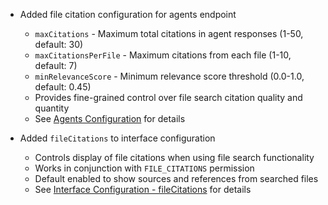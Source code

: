- Added file citation configuration for agents endpoint
  - `maxCitations` - Maximum total citations in agent responses (1-50, default: 30)
  - `maxCitationsPerFile` - Maximum citations from each file (1-10, default: 7)
  - `minRelevanceScore` - Minimum relevance score threshold (0.0-1.0, default: 0.45)
  - Provides fine-grained control over file search citation quality and quantity
  - See [Agents Configuration](/docs/configuration/librechat_yaml/object_structure/agents) for details

- Added `fileCitations` to interface configuration
  - Controls display of file citations when using file search functionality
  - Works in conjunction with `FILE_CITATIONS` permission
  - Default enabled to show sources and references from searched files
  - See [Interface Configuration - fileCitations](/docs/configuration/librechat_yaml/object_structure/interface#filecitations) for details
